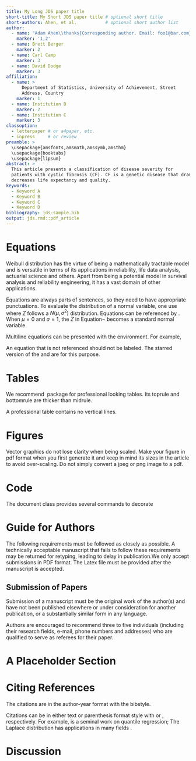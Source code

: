 ```yaml
---
title: My Long JDS paper title
short-title: My Short JDS paper title # optional short title
short-authors: Ahen, et al.           # optional short author list
author:
  - name: "Adam Ahen\\thanks{Corresponding author. Email: foo1@bar.com}"
    marker: '1,2'
  - name: Brett Berger
    marker: 2
  - name: Carl Camp
    marker: 3
  - name: David Dodge
    marker: 3
affiliation:
  - name: >
      Department of Statistics, University of Achievement, Street
      Address, Country
    marker: 1
  - name: Institution B
    marker: 2
  - name: Institution C
    marker: 3
classoption:
  - letterpaper # or a4paper, etc.
  - inpress     # or review
preamble: >
  \usepackage{amsfonts,amsmath,amssymb,amsthm}
  \usepackage{booktabs}
  \usepackage{lipsum}
abstract: >
  This article presents a classification of disease severity for
  patients with cystic fibrosis (CF). CF is a genetic disease that dramatically
  decreases life expectancy and quality.
keywords:
  - Keyword A
  - Keyword B
  - Keyword C
  - Keyword D
bibliography: jds-sample.bib
output: jds.rmd::pdf_article
---
```



# Equations

Weibull distribution has the virtue of being a mathematically tractable model
and is versatile in terms of its applications in reliability, life data
analysis, actuarial science and others. Apart from being a potential model in
survival analysis and reliability engineering, it has a vast domain of other
applications.

Equations are always parts of sentences, so they need to have
appropriate punctuations. To evaluate the distribution of a normal
variable, one use
\begin{equation}
  \label{eq:cdf}
  \Pr(Z \le t) = \Phi\left(\frac{Z - \mu}{\sigma} \right),
\end{equation}
where $Z$ follows a $N(\mu, \sigma^2)$ distribution.
Equations can be referenced by \texttt{$\backslash$eqref}.
When $\mu = 0$ and $\sigma = 1$, the $Z$ in Equation~\eqref{eq:cdf}
becomes a standard normal variable.


Multiline equations can be presented with the \texttt{align}
environment. For example,
\begin{align*}
  g_{\mu}(\phi) = 0,\\
  g_{\mu}(X) = 1.
\end{align*}


An equation that is not referenced should not be labeled. The starred
version of the \texttt{equation} and \texttt{align} are for this purpose.


# Tables

We recommend \LaTeX\ package \texttt{booktabs} for professional
looking tables. Its toprule and bottomrule are thicker than midrule.

A professional table contains no vertical lines.


# Figures

Vector graphics do not lose clarity when being scaled. Make your
figure in pdf format when you first generate it and keep in mind its
sizes in the article to avoid over-scaling. Do not simply convert a
jpeg or png image to a pdf.


# Code

The document class \texttt{jds} provides several commands to decorate
\begin{itemize}
\item inline code, such as \code{print("Hello world!")};
\item programming language, such as \proglang{R}, \proglang{Python}, and
  \proglang{C++};
\item software package, such as \pkg{stats}, \pkg{utils}.
\end{itemize}


# Guide for Authors

The following requirements must be followed as closely as possible. A
technically acceptable manuscript that fails to follow these requirements may be
returned for retyping, leading to delay in publication.We only accept
submissions in PDF format. The Latex file must be provided after the manuscript
is accepted.

## Submission of Papers

Submission of a manuscript must be the original work of the author(s) and have
not been published elsewhere or under consideration for another publication, or
a substantially similar form in any language.

Authors are encouraged to recommend three to five individuals (including their
research fields, e-mail, phone numbers and addresses) who are qualified to serve
as referees for their paper.


# A Placeholder Section

\lipsum[4-7]

# Citing References

The citations are in the author-year format with the
\texttt{jds} bibstyle.

<!-- A bibfile contains all the citations in -->
<!-- bibtex format is prepared (see \texttt{JDSbib.bib}). Some characters -->
<!-- in the title of the references needs to be protected so that the style -->
<!-- file does not alter it. For example, in the bibtex entry for -->
<!-- \citet{Pozd:etal:2017}, the ``B'' in ``Brownian'' and the ``E'' in -->
<!-- ``estimation''  following the colon are protected. -->
<!-- A book reference \citep[e;g.,][]{Kotz2001} should have an address field. -->


Citations can be in either text or parenthesis format style with
\texttt{$\backslash$citet} or \texttt{$\backslash$citep},
respectively. For example, \citet{KoenkerBassett1978} is a seminal
work on quantile regression; The Laplace distribution has applications
in many fields \citep{Kotz2001}.


# Discussion

\lipsum[1-3]
